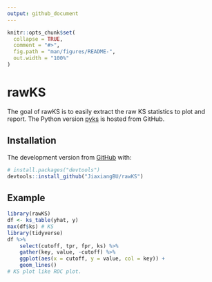 ```yaml
---
output: github_document
---
```


<!-- README.md is generated from README.Rmd. Please edit that file -->

```r
knitr::opts_chunk$set(
  collapse = TRUE,
  comment = "#>",
  fig.path = "man/figures/README-",
  out.width = "100%"
)
```
# rawKS

<!-- badges: start -->
<!-- badges: end -->

The goal of rawKS is to easily extract the raw KS statistics to plot and report.
The Python version [pyks](https://github.com/JiaxiangBU/pyks) is hosted from GitHub.

## Installation

The development version from [GitHub](https://github.com/) with:

``` r
# install.packages("devtools")
devtools::install_github("JiaxiangBU/rawKS")
```
## Example

```r
library(rawKS)
df <- ks_table(yhat, y)
max(df$ks) # KS
library(tidyverse)
df %>% 
    select(cutoff, tpr, fpr, ks) %>% 
    gather(key, value, -cutoff) %>% 
    ggplot(aes(x = cutoff, y = value, col = key)) +
    geom_lines()
# KS plot like ROC plot.
```
